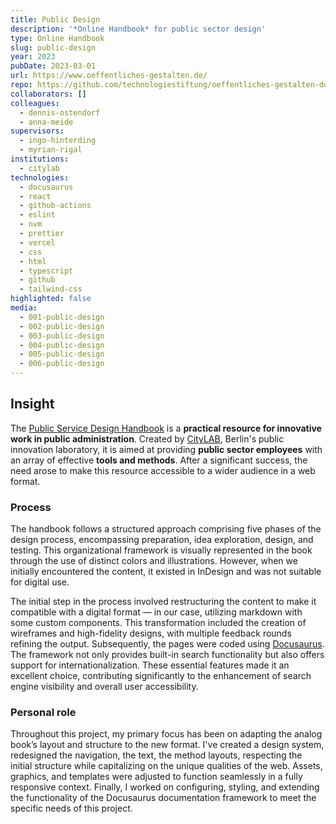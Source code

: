```yaml
---
title: Public Design
description: '*Online Handbook* for public sector design'
type: Online Handbook
slug: public-design
year: 2023
pubDate: 2023-03-01
url: https://www.oeffentliches-gestalten.de/
repo: https://github.com/technologiestiftung/oeffentliches-gestalten-docusaurus
collaborators: []
colleagues:
  - dennis-ostendorf
  - anna-meide
supervisors:
  - ingo-hinterding
  - myrian-rigal
institutions:
  - citylab
technologies:
  - docusaurus
  - react
  - github-actions
  - eslint
  - nvm
  - prettier
  - vercel
  - css
  - html
  - typescript
  - github
  - tailwind-css
highlighted: false
media:
  - 001-public-design
  - 002-public-design
  - 003-public-design
  - 004-public-design
  - 005-public-design
  - 006-public-design
---
```


## Insight

The [Public Service Design Handbook](https://www.oeffentliches-gestalten.de/en/) is a **practical resource for innovative work in public administration**. Created by [CityLAB](https://citylab-berlin.org/), Berlin's public innovation laboratory, it is aimed at providing **public sector employees** with an array of effective **tools and methods**. After a significant success, the need arose to make this resource accessible to a wider audience in a web format.

### Process

The handbook follows a structured approach comprising five phases of the design process, encompassing preparation, idea exploration, design, and testing. This organizational framework is visually represented in the book through the use of distinct colors and illustrations. However, when we initially encountered the content, it existed in InDesign and was not suitable for digital use.

The initial step in the process involved restructuring the content to make it compatible with a digital format — in our case, utilizing markdown with some custom components. This transformation included the creation of wireframes and high-fidelity designs, with multiple feedback rounds refining the output. Subsequently, the pages were coded using [Docusaurus](https://docusaurus.io/). The framework not only provides built-in search functionality but also offers support for internationalization. These essential features made it an excellent choice, contributing significantly to the enhancement of search engine visibility and overall user accessibility.

### Personal role

Throughout this project, my primary focus has been on adapting the analog book’s layout and structure to the new format. I've created a design system, redesigned the navigation, the text, the method layouts, respecting the initial structure while capitalizing on the unique qualities of the web. Assets, graphics, and templates were adjusted to function seamlessly in a fully responsive context. Finally, I worked on configuring, styling, and extending the functionality of the Docusaurus documentation framework to meet the specific needs of this project.
